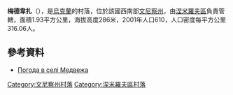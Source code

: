 {{coord|48|59|19|N|28|46|24|E|scale:30000|display=title}}

'''梅德韋扎'''（{{lang-uk|Медвежа}}），是[[烏克蘭|烏克蘭]]的村落，位於該國西南部[[文尼察州|文尼察州]]，由[[涅米羅夫區|涅米羅夫區]]負責管轄，面積1.93平方公里，海拔高度286米，2001年人口610，人口密度每平方公里316.06人。

==參考資料==
* [http://weather.in.ua/ua/vinnickaja/15326 Погода в селі Медвежа] {{Wayback|url=http://weather.in.ua/ua/vinnickaja/15326 |date=20160305201000 }}

[[Category:文尼察州村落|Category:文尼察州村落]]
[[Category:涅米羅夫區村落|Category:涅米羅夫區村落]]


{{Vinnytsia-geo-stub}}